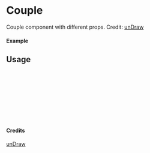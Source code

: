 
<Meta of={Couple} title="unDraw/Couple" />

# Couple

Couple component with different props.
Credit: [unDraw](https://undraw.co/illustrations)

#### Example

<Canvas of={Couple.Primary} />

## Usage

```ts
import { Couple } from "yadl-ui";

const Example = () => {
  return (
      <Couple />
  );
};

export default Example;
```

#### Credits
[unDraw](https://undraw.co/illustrations)
